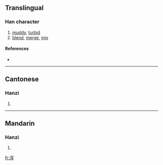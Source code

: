 {{see|渾}}
==Translingual==

===Han character===
{{Han char|rn=85|rad=水|as=06|sn=9|four=|canj=水月大手 (EBKQ)}}

# [[muddy]], [[turbid]]
# [[blend]], [[merge]], [[mix]]

====References====
* {{Han ref|kx=0623.171|hdz=31616.080|uh=6D51|ud=27985}}

----

==Cantonese==

===Hanzi===
{{yue-hanzi|jyut=|y=wan4}}

# {{defn|Cantonese}}

----

==Mandarin==

===Hanzi===
{{cmn-hanzi|tra=渾|pin=[[hún]] ([[hun2]])|wg=hun<sup>2</sup>}}

# {{defn|Mandarin}}

[[fr:浑]]